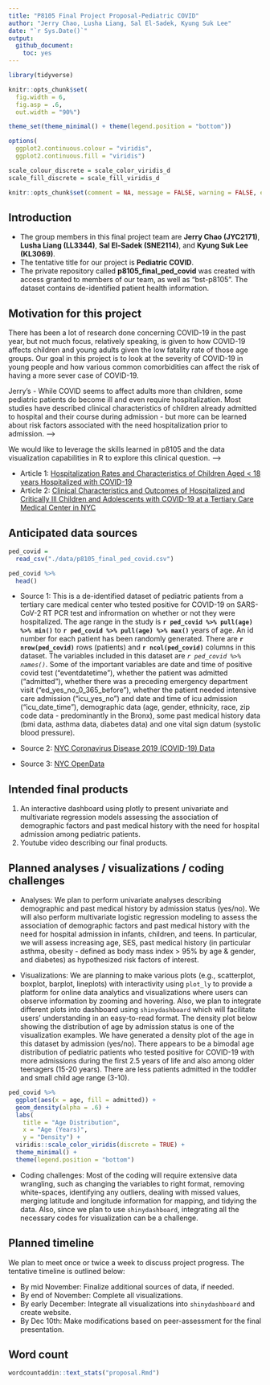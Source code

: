 ```yaml
---
title: "P8105 Final Project Proposal-Pediatric COVID"
author: "Jerry Chao, Lusha Liang, Sal El-Sadek, Kyung Suk Lee"
date: "`r Sys.Date()`"
output: 
  github_document:
    toc: yes
---
```


```r
library(tidyverse)

knitr::opts_chunk$set(
  fig.width = 6,
  fig.asp = .6,
  out.width = "90%")

theme_set(theme_minimal() + theme(legend.position = "bottom"))

options(
  ggplot2.continuous.colour = "viridis",
  ggplot2.continuous.fill = "viridis")

scale_colour_discrete = scale_color_viridis_d
scale_fill_discrete = scale_fill_viridis_d

knitr::opts_chunk$set(comment = NA, message = FALSE, warning = FALSE, echo = TRUE)
```

## Introduction

* The group members in this final project team are **Jerry Chao (JYC2171)**, **Lusha Liang (LL3344)**, **Sal El-Sadek (SNE2114)**, and **Kyung Suk Lee (KL3069)**.
* The tentative title for our project is **Pediatric COVID**.
* The private repository called **p8105_final_ped_covid** was created with access granted to members of our team, as well as "bst-p8105".  The dataset contains de-identified patient health information.

## Motivation for this project

There has been a lot of research done concerning COVID-19 in the past year, but not much focus, relatively speaking, is given to how COVID-19 affects children and young adults given the low fatality rate of those age groups. Our goal in this project is to look at the severity of COVID-19 in young people and how various common comorbidities can affect the risk of having a more sever case of COVID-19.

Jerry's - While COVID seems to affect adults more than children, some pediatric patients do become ill and even require hospitalization.  Most studies have described clinical characteristics of children already admitted to hospital and their course during admission - but more can be learned about risk factors associated with the need hospitalization prior to admission. -->

We would like to leverage the skills learned in p8105 and the data visualization capabilities in R to explore this clinical question. -->

* Article 1: [Hospitalization Rates and Characteristics of Children Aged < 18 years Hospitalized with COVID-19](https://www.cdc.gov/mmwr/volumes/69/wr/mm6932e3.htm#)
* Article 2: [Clinical Characteristics and Outcomes of Hospitalized and Critically Ill Children and Adolescents with COVID-19 at a Tertiary Care Medical Center in NYC](https://www.ncbi.nlm.nih.gov/pmc/articles/PMC7212947/)

## Anticipated data sources

```r
ped_covid =
  read_csv("./data/p8105_final_ped_covid.csv")

ped_covid %>% 
  head()
```

* Source 1: This is a de-identified dataset of pediatric patients from a tertiary care medical center who tested positive for COVID-19 on SARS-CoV-2 RT PCR test and infrormation on whether or not they were hospitalized. The age range in the study is **`r ped_covid %>% pull(age) %>% min()`** to **`r ped_covid %>% pull(age) %>% max()`** years of age. An id number for each patient has been randomly generated. There are **`r nrow(ped_covid)`** rows (patients) and **`r ncol(ped_covid)`** columns in this dataset.  The variables included in this dataset are _`r ped_covid %>% names()`_. Some of the important variables are date and time of positive covid test ("eventdatetime"), whether the patient was admitted ("admitted"), whether there was a preceding emergency department visit ("ed_yes_no_0_365_before"), whether the patient needed intensive care admission ("icu_yes_no") and date and time of icu admission ("icu_date_time"), demographic data (age, gender, ethnicity, race, zip code data - predominantly in the Bronx), some past medical history data (bmi data, asthma data, diabetes data) and one vital sign datum (systolic blood pressure).

* Source 2: [NYC Coronavirus Disease 2019 (COVID-19) Data](https://github.com/nychealth/coronavirus-data)

* Source 3: [NYC OpenData](https://data.cityofnewyork.us/Health/COVID-19-Outcomes-by-Testing-Cohorts-Cases-Hospita/cwmx-mvra)


## Intended final products
1) An interactive dashboard using plotly to present univariate and multivariate regression models assessing the association of demographic factors and past medical history with the need for hospital admission among pediatric patients.
2) Youtube video describing our final products.


## Planned analyses / visualizations / coding challenges

* Analyses: We plan to perform univariate analyses describing demographic and past medical history by admission status (yes/no).  We will also perform multivariate logistic regression modeling to assess the association of demographic factors and past medical history with the need for hospital admission in infants, children, and teens.  In particular, we will assess increasing age, SES, past medical history (in particular asthma, obesity - defined as body mass index > 95% by age & gender, and diabetes) as hypothesized risk factors of interest.

* Visualizations: We are planning to make various plots (e.g., scatterplot, boxplot, barplot, lineplots) with interactivity using `plot_ly` to provide a platform for online data analytics and visualizations where users can observe information by zooming and hovering. Also, we plan to integrate different plots into dashboard using `shinydashboard` which will facilitate users' understanding in an easy-to-read format. The density plot below showing the distribution of age by admission status is one of the visualization examples. We have generated a density plot of the age in this dataset by admission (yes/no). There appears to be a bimodal age distribution of pediatric patients who tested positive for COVID-19 with more admissions during the first 2.5 years of life and also among older teenagers (15-20 years). There are less patients admitted in the toddler and small child age range (3-10).

```r
ped_covid %>% 
  ggplot(aes(x = age, fill = admitted)) +
  geom_density(alpha = .6) +
  labs(
    title = "Age Distribution",
    x = "Age (Years)",
    y = "Density") +
  viridis::scale_color_viridis(discrete = TRUE) +
  theme_minimal() +
  theme(legend.position = "bottom")
```

* Coding challenges: Most of the coding will require extensive data wrangling, such as changing the variables to right format, removing white-spaces, identifying any outliers, dealing with missed values, merging latitude and longitude information for mapping, and tidying the data. Also, since we plan to use `shinydashboard`, integrating all the necessary codes for visualization can be a challenge.

## Planned timeline

We plan to meet once or twice a week to discuss project progress. The tentative timeline is outlined below:

* By mid November: Finalize additional sources of data, if needed.
* By end of November: Complete all visualizations.
* By early December: Integrate all visualizations into `shinydashboard` and create website.
* By Dec 10th: Make modifications based on peer-assessment for the final presentation.

## Word count

```r
wordcountaddin::text_stats("proposal.Rmd")
```

